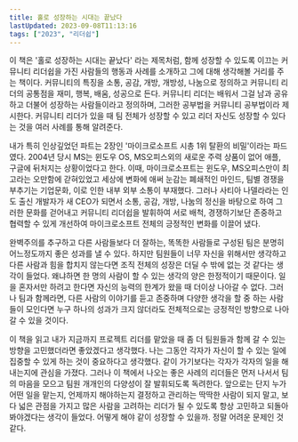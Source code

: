 ```yaml
---
title: 홀로 성장하는 시대는 끝났다
lastUpdated: 2023-09-08T11:13:16
tags: ["2023", "리더쉽"]
---
```



<Bookmark image="https://shopping-phinf.pstatic.net/main_3246668/32466682728.20230927071607.jpg" url="https://search.shopping.naver.com/book/catalog/32466682728" description="커뮤니티 리더들은 우리가 기존에 중요하게 생각했던 학벌이나 경력이 화려하지 않음에도 불구하고, 세계 최고 IT 기업에서 원하는 인재로 성장한 이들이다. 이 책은 이들이 어떻게 마이크로소프트, 아마존, 구글 등의 기업들이 주목하는 인재로 성장할 수 있었는지를 생생한 사례를 통해서 보여주고 있다."/>

이 책은 '홀로 성장하는 시대는 끝났다' 라는 제목처럼, 함께 성장할 수 있도록 이끄는 커뮤니티 리더쉽을 가진 사람들의 행동과 사례를 소개하고 그에 대해 생각해볼 거리를 주는 책이다. 커뮤니티의 특징을 소통, 공감, 개방, 개방성, 나눔으로 정의하고 커뮤니티 리더의 공통점을 재미, 행복, 배움, 성공으로 든다. 커뮤니티 리더는 배워서 그걸 남과 공유하고 더불어 성장하는 사람들이라고 정의하며, 그러한 공부법을 커뮤니티 공부법이라 제시한다. 커뮤니티 리더가 있을 때 팀 전체가 성장할 수 있고 리더 자신도 성장할 수 있다는 것을 여러 사례를 통해 알려준다.

내가 특히 인상깊었던 파트는 2장인 '마이크로소프트 시총 1위 탈환의 비밀'이라는 파드였다. 2004년 당시 MS는 윈도우 OS, MS오피스외의 새로운 주력 상품이 없어 애플, 구글에 뒤처지는 상황이었다고 한다. 이때, 마이크로소프트는 윈도우, MS오피스만이 최고라는 오만함에 갇혀있었고 세상에 변화에 애써 눈감는 폐쇄적인 마인드, 팀별 경쟁을 부추기는 기업문화, 이로 인한 내부 외부 소통이 부재했다. 그러나 사티아 나델라라는 인도 출신 개발자가 새 CEO가 되면서 소통, 공감, 개방, 나눔의 정신을 바탕으로 하여 그러한 문화를 걷어내고 커뮤니티 리더쉽을 발휘하여 서로 배척, 경쟁하기보단 존중하고 협력할 수 있게 개선하여 마이크로소프트 전체의 긍정적인 변화를 이끌어 냈다.

완벽주의를 추구하고 다른 사람들보다 더 잘하는, 똑똑한 사람들로 구성된 팀은 분명히 어느정도까지 좋은 성과를 낼 수 있다. 하지만 팀원들이 너무 자신을 위해서만 생각하고 다른 사람과 힘을 합치지 않는다면 조직 전체의 성장은 더딜 수 밖에 없는 것 같다는 생각이 들었다. 왜냐하면 한 명의 사람이 할 수 있는 생각의 양은 한정적이기 때문이다. 일을 혼자서만 하려고 한다면 자신의 능력의 한계가 왔을 때 더이상 나아갈 수 없다. 그러나 팀과 함께라면, 다른 사람의 이야기를 듣고 존중하며 다양한 생각을 할 중 하는 사람들이 모인다면 누구 하나의 성과가 크지 않더라도 전체적으로는 긍정적인 방향으로 나아갈 수 있을 것이다.

이 책을 읽고 내가 지금까지 프로젝트 리더를 맡았을 때 좀 더 팀원들과 함께 갈 수 있는 방향을 고민했더라면 좋았겠다고 생각했다. 나는 그동안 각자가 자신이 할 수 있는 일에 집중할 수 있게 하는 것이 중요하다고 생각했다. 같이 가기보다는 각자가 각자의 일을 해내는지에 관심을 가졌다. 그러나 이 책에서 나오는 좋은 사례의 리더들은 먼저 나서서 팀의 마음을 모으고 팀원 개개인의 다양성이 잘 발휘되도록 독려한다. 앞으로는 단지 누가 어떤 일을 맡는지, 언제까지 해야하는지 결정하고 관리하는 딱딱한 사람이 되지 말고, 보다 넓은 관점을 가지고 많은 사람을 고려하는 리더가 될 수 있도록 항상 고민하고 되돌아봐야겠다는 생각이 들었다. 어떻게 해야 같이 성장할 수 있을까. 정말 어려운 문제인 것 같다.